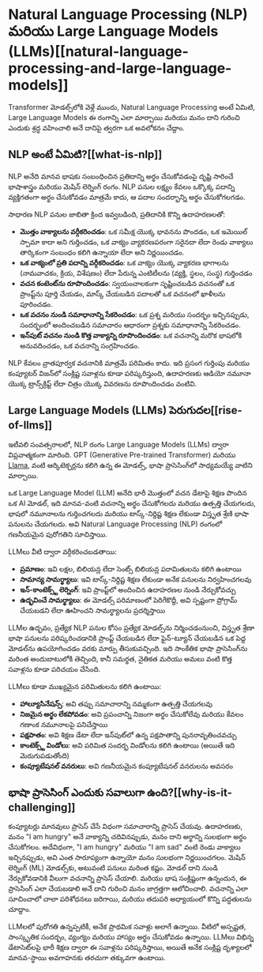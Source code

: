 # Natural Language Processing (NLP) మరియు Large Language Models (LLMs)[[natural-language-processing-and-large-language-models]]

<CourseFloatingBanner chapter={1} classNames="absolute z-10 right-0 top-0" />

Transformer మోడల్స్‌లోకి వెళ్లే ముందు, Natural Language Processing అంటే ఏమిటి, Large Language Models ఈ రంగాన్ని ఎలా మార్చాయి మరియు మనం దాని గురించి ఎందుకు శ్రద్ధ వహించాలి అనే దానిపై త్వరగా ఒక అవలోకనం చేద్దాం.

## NLP అంటే ఏమిటి?[[what-is-nlp]]

<Youtube id="iNzlxWUAjd4" />

NLP అనేది మానవ భాషకు సంబంధించిన ప్రతిదాన్ని అర్థం చేసుకోవడంపై దృష్టి సారించే భాషాశాస్త్రం మరియు మెషిన్ లెర్నింగ్ రంగం. NLP పనుల లక్ష్యం కేవలం ఒక్కొక్క పదాన్ని వ్యక్తిగతంగా అర్థం చేసుకోవడం మాత్రమే కాదు, ఆ పదాల సందర్భాన్ని అర్థం చేసుకోగలగడం.

సాధారణ NLP పనుల జాబితా క్రింద ఇవ్వబడింది, ప్రతిదానికి కొన్ని ఉదాహరణలతో:

- **మొత్తం వాక్యాలను వర్గీకరించడం**: ఒక సమీక్ష యొక్క భావనను పొందడం, ఒక ఇమెయిల్ స్పామా కాదా అని గుర్తించడం, ఒక వాక్యం వ్యాకరణపరంగా సరైనదా లేదా రెండు వాక్యాలు తార్కికంగా సంబంధం కలిగి ఉన్నాయా లేదా అని నిర్ణయించడం.
- **ఒక వాక్యంలో ప్రతి పదాన్ని వర్గీకరించడం**: ఒక వాక్యం యొక్క వ్యాకరణ భాగాలను (నామవాచకం, క్రియ, విశేషణం) లేదా పేరున్న ఎంటిటీలను (వ్యక్తి, స్థలం, సంస్థ) గుర్తించడం
- **వచన కంటెంట్‌ను రూపొందించడం**: స్వయంచాలకంగా సృష్టించబడిన వచనంతో ఒక ప్రాంప్ట్‌ను పూర్తి చేయడం, మాస్క్ చేయబడిన పదాలతో ఒక వచనంలో ఖాళీలను పూరించడం.
- **ఒక వచనం నుండి సమాధానాన్ని సేకరించడం**: ఒక ప్రశ్న మరియు సందర్భం ఇచ్చినప్పుడు, సందర్భంలో అందించబడిన సమాచారం ఆధారంగా ప్రశ్నకు సమాధానాన్ని సేకరించడం.
- **ఇన్‌పుట్ వచనం నుండి కొత్త వాక్యాన్ని రూపొందించడం**: ఒక వచనాన్ని మరొక భాషలోకి అనువదించడం, ఒక వచనాన్ని సంగ్రహించడం.

NLP కేవలం వ్రాతపూర్వక వచనానికి మాత్రమే పరిమితం కాదు. ఇది ప్రసంగ గుర్తింపు మరియు కంప్యూటర్ విజన్‌లో సంక్లిష్ట సవాళ్లను కూడా పరిష్కరిస్తుంది, ఉదాహరణకు ఆడియో నమూనా యొక్క ట్రాన్స్‌క్రిప్ట్ లేదా చిత్రం యొక్క వివరణను రూపొందించడం వంటివి.

## Large Language Models (LLMs) పెరుగుదల[[rise-of-llms]]

ఇటీవలి సంవత్సరాలలో, NLP రంగం Large Language Models (LLMs) ద్వారా విప్లవాత్మకంగా మారింది. GPT (Generative Pre-trained Transformer) మరియు [Llama](https://huggingface.co/meta-llama), వంటి ఆర్కిటెక్చర్లను కలిగి ఉన్న ఈ మోడల్స్, భాషా ప్రాసెసింగ్‌లో సాధ్యమయ్యే వాటిని మార్చాయి.

<Tip>

ఒక Large Language Model (LLM) అనేది భారీ మొత్తంలో వచన డేటాపై శిక్షణ పొందిన ఒక AI మోడల్, ఇది మానవ-వంటి వచనాన్ని అర్థం చేసుకోగలదు మరియు ఉత్పత్తి చేయగలదు, భాషలో నమూనాలను గుర్తించగలదు మరియు టాస్క్-నిర్దిష్ట శిక్షణ లేకుండా విస్తృత శ్రేణి భాషా పనులను చేయగలదు. అవి Natural Language Processing (NLP) రంగంలో గణనీయమైన పురోగతిని సూచిస్తాయి.

</Tip>

LLMలు వీటి ద్వారా వర్గీకరించబడతాయి:

- **ప్రమాణం**: ఇవి లక్షల, బిలియన్ల లేదా సెంట్స్ బిలియన్ల పరామితులను కలిగి ఉంటాయి
- **సామాన్య సామర్థ్యాలు**: ఇవి టాస్క్-నిర్దిష్ట శిక్షణ లేకుండా అనేక పనులను నిర్వహించగలవు
- **ఇన్-కాంటెక్స్ట్ లెర్నింగ్**: ఇవి ప్రాంప్ట్‌లో అందించిన ఉదాహరణల నుండి నేర్చుకోవచ్చు
- **ఉద్భవించే సామర్థ్యాలు**: ఈ మోడల్స్ పరిమాణంలో పెరిగేకొద్దీ, అవి స్పష్టంగా ప్రోగ్రామ్ చేయబడని లేదా ఊహించని సామర్థ్యాలను ప్రదర్శిస్తాయి

LLMల ఉద్భవం, ప్రత్యేక NLP పనుల కోసం ప్రత్యేక మోడల్స్‌ను నిర్మించడంనుంచి, విస్తృత శ్రేణా భాషా పనులను పరిష్కరించడానికి ప్రాంప్ట్ చేయబడిన లేదా ఫైన్-ట్యూన్ చేయబడిన ఒక పెద్ద మోడల్‌ను ఉపయోగించడం వరకు మార్పు తీసుకువచ్చింది. ఇది సాంకేతిక భాషా ప్రాసెసింగ్‌ను మరింత అందుబాటులోకి తెచ్చింది, కానీ సమర్థత, నైతికత మరియు అమలు వంటి కొత్త సవాళ్లను కూడా పరిచయం చేసింది.

LLMలు కూడా ముఖ్యమైన పరిమితులను కలిగి ఉంటాయి:

- **హాల్యూసినేషన్స్**: అవి తప్పు సమాచారాన్ని నమ్మకంగా ఉత్పత్తి చేయగలవు
- **నిజమైన అర్థం లేకపోవడం**: అవి ప్రపంచాన్ని నిజంగా అర్థం చేసుకోలేవు మరియు కేవలం గణాంక నమూనాలపై పనిచేస్తాయి
- **పక్షపాతం**: అవి శిక్షణ డేటా లేదా ఇన్‌పుట్‌లో ఉన్న పక్షపాతాన్ని పునరావృతించవచ్చు
- **కాంటెక్స్ట్ విండోలు**: అవి పరిమిత సందర్భ విండోలను కలిగి ఉంటాయి (అయితే ఇది మెరుగుపడుతోంది)
- **కంప్యూటేషనల్ వనరులు**: అవి గణనీయమైన కంప్యూటేషనల్ వనరులను అవసరం

## భాషా ప్రాసెసింగ్ ఎందుకు సవాలుగా ఉంది?[[why-is-it-challenging]]

కంప్యూటర్లు మానవులు ప్రాసెస్ చేసే విధంగా సమాచారాన్ని ప్రాసెస్ చేయవు. ఉదాహరణకు, మనం "I am hungry" అనే వాక్యాన్ని చదివినప్పుడు, మనం దాని అర్థాన్ని సులభంగా అర్థం చేసుకోగలం. అదేవిధంగా, "I am hungry" మరియు "I am sad" వంటి రెండు వాక్యాలు ఇచ్చినప్పుడు, అవి ఎంత సారూప్యంగా ఉన్నాయో మనం సులభంగా నిర్ణయించగలం. మెషిన్ లెర్నింగ్ (ML) మోడల్స్‌కు, అటువంటి పనులు మరింత కష్టం. మోడల్ దాని నుండి నేర్చుకోవడానికి వీలుగా వచనాన్ని ప్రాసెస్ చేయాలి. మరియు భాష సంక్లిష్టంగా ఉన్నందున, ఈ ప్రాసెసింగ్ ఎలా చేయబడాలి అనే దాని గురించి మనం జాగ్రత్తగా ఆలోచించాలి. వచనాన్ని ఎలా సూచించాలో చాలా పరిశోధనలు జరిగాయి, మరియు తదుపరి అధ్యాయంలో కొన్ని పద్ధతులను చూద్దాం.

LLMలలో పురోగతి ఉన్నప్పటికీ, అనేక ప్రాథమిక సవాళ్లు అలాగే ఉన్నాయి. వీటిలో అస్పష్టత, సాంస్కృతిక సందర్భం, వ్యంగ్యం మరియు హాస్యం అర్థం చేసుకోవడం ఉన్నాయి. LLMలు విభిన్న డేటాసెట్‌లపై భారీ శిక్షణ ద్వారా ఈ సవాళ్లను పరిష్కరిస్తాయి, అయితే అనేక సంక్లిష్ట దృశ్యాలలో మానవ-స్థాయి అవగాహనకు తరచుగా తక్కువగా ఉంటాయి.
